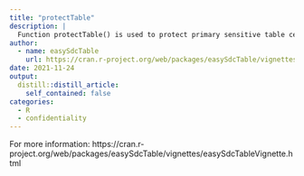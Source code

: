 ```yaml
---
title: "protectTable"
description: |
  Function protectTable() is used to protect primary sensitive table cells (that usually have been identified and set using primarySuppression()). The function protects primary sensitive table cells according to the method that has been chosen and the parameters that have been set.
author:
  - name: easySdcTable
    url: https://cran.r-project.org/web/packages/easySdcTable/vignettes/easySdcTableVignette.html
date: 2021-11-24
output:
  distill::distill_article:
    self_contained: false
categories:
  - R
  - confidentiality
---
```

For more information:
https://cran.r-project.org/web/packages/easySdcTable/vignettes/easySdcTableVignette.html 

